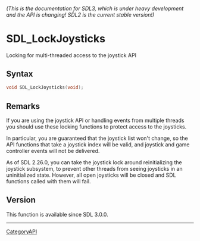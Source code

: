 ====== (This is the documentation for SDL3, which is under heavy development and the API is changing! SDL2 is the current stable version!) ======
= SDL_LockJoysticks =

Locking for multi-threaded access to the joystick API 

== Syntax ==

<syntaxhighlight lang='c'>
void SDL_LockJoysticks(void);
</syntaxhighlight>

== Remarks ==

If you are using the joystick API or handling events from multiple threads
you should use these locking functions to protect access to the joysticks.

In particular, you are guaranteed that the joystick list won't change, so
the API functions that take a joystick index will be valid, and joystick
and game controller events will not be delivered.

As of SDL 2.26.0, you can take the joystick lock around reinitializing the
joystick subsystem, to prevent other threads from seeing joysticks in an
uninitialized state. However, all open joysticks will be closed and SDL
functions called with them will fail.

== Version ==

This function is available since SDL 3.0.0.

----
[[CategoryAPI]]


